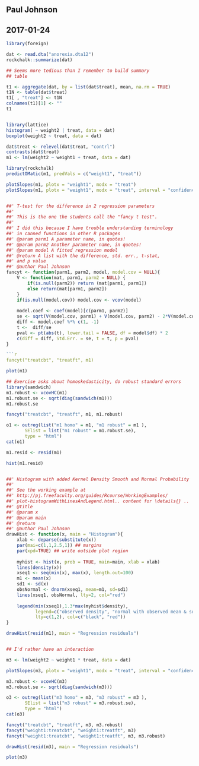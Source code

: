 ## Paul Johnson
## 2017-01-24

```r
library(foreign)

dat <- read.dta("anorexia.dta12")
rockchalk::summarize(dat)

## Seems more tedious than I remember to build summary
## table

t1 <- aggregate(dat, by = list(dat$treat), mean, na.rm = TRUE)
t1N <- table(dat$treat)
t1[ , "treat"] <- t1N
colnames(t1)[1] <- ""
t1


library(lattice)
histogram( ~ weight2 | treat, data = dat)
boxplot(weight2 ~ treat, data = dat)

dat$treat <- relevel(dat$treat, "contrl")
contrasts(dat$treat)
m1 <- lm(weight2 ~ weight1 + treat, data = dat)

library(rockchalk)
predictOMatic(m1, predVals = c("weight1", "treat"))

plotSlopes(m1, plotx = "weight1", modx = "treat")
plotSlopes(m1, plotx = "weight1", modx = "treat", interval = "confidence")


##' T-test for the difference in 2 regression parameters
##'
##' This is the one the students call the "fancy t test".
##'
##' I did this because I have trouble understanding terminology
##' in canned functions in other R packages
##' @param parm1 A parameter name, in quotes!
##' @param parm2 Another parameter name, in quotes!
##' @param model A fitted regression model
##' @return A list with the difference, std. err., t-stat,
##' and p value
##' @author Paul Johnson
fancyt <- function(parm1, parm2, model, model.cov = NULL){
    V <- function(mat, parm1, parm2 = NULL) {
        if(is.null(parm2)) return (mat[parm1, parm1])
        else return(mat[parm1, parm2])
    }
    if(is.null(model.cov)) model.cov <- vcov(model)
    
    model.coef <- coef(model)[c(parm1, parm2)]
    se <- sqrt(V(model.cov, parm1) + V(model.cov, parm2) - 2*V(model.cov, parm1, parm2))
    diff <- model.coef %*% c(1, -1)
    t <-  diff/se
    pval <- pt(abs(t), lower.tail = FALSE, df = model$df) * 2
    c(diff = diff, Std.Err. = se, t = t, p = pval)
}

```r
fancyt("treatcbt", "treatft", m1)
```

```r
plot(m1)
```

```r
## Exercise asks about homoskedasticity, do robust standard errors
library(sandwich)
m1.robust <- vcovHC(m1)
m1.robust.se <- sqrt(diag(sandwich(m1)))
m1.robust.se

fancyt("treatcbt", "treatft", m1, m1.robust)
```

```r
o1 <- outreg(list("m1 homo" = m1, "m1 robust" = m1 ),
       SElist = list("m1 robust" = m1.robust.se),
       type = "html")
cat(o1)
```

```r
m1.resid <- resid(m1)

hist(m1.resid)


##' Histogram with added Kernel Density Smooth and Normal Probability
##'
##' See the working example at
##' http://pj.freefaculty.org/guides/Rcourse/WorkingExamples/
##' plot-histogramWithLinesAndLegend.html.. content for \details{} ..
##' @title 
##' @param x 
##' @param main 
##' @return 
##' @author Paul Johnson
drawHist <- function(x, main = "Histogram"){
    xlab <- deparse(substitute(x))
    par(mai=c(1,1,2.5,1)) ## margins
    par(xpd=TRUE) ## write outside plot region
    
    myhist <- hist(x, prob = TRUE, main=main, xlab = xlab)
    lines(density(x))
    xseq1 <- seq(min(x), max(x), length.out=100)
    m1 <- mean(x)
    sd1 <- sd(x)
    obsNormal <- dnorm(xseq1, mean=m1, sd=sd1)
    lines(xseq1, obsNormal, lty=2, col="red")
    
    legend(min(xseq1),1.3*max(myhist$density),
           legend=c("observed density", "normal with observed mean & sd"),
           lty=c(1,2), col=c("black", "red"))
}

drawHist(resid(m1), main = "Regression residuals")


## I'd rather have an interaction

m3 <- lm(weight2 ~ weight1 * treat, data = dat)

plotSlopes(m3, plotx = "weight1", modx = "treat", interval = "confidence")

m3.robust <- vcovHC(m3)
m3.robust.se <- sqrt(diag(sandwich(m3)))
```

```r
o3 <- outreg(list("m3 homo" = m3, "m3 robust" = m3 ),
       SElist = list("m3 robust" = m3.robust.se),
       type = "html")
cat(o3)
```

```r
fancyt("treatcbt", "treatft", m3, m3.robust)
fancyt("weight1:treatcbt", "weight1:treatft", m3)
fancyt("weight1:treatcbt", "weight1:treatft", m3, m3.robust)
```

```r
drawHist(resid(m3), main = "Regression residuals")
```

```r
plot(m3)
```
